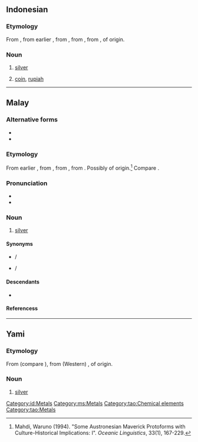 {{also|Perak}}
==Indonesian==
{{elements|id|Ag|paladium|Pd|kadmium|Cd}}

===Etymology===
From {{inh|id|ms|perak}}, from earlier {{m|ms|pirak}}, from {{inh|id|poz-mly-pro|*pirak}}, from {{inh|id|poz-mcm-pro|}}, from {{inh|id|poz-msa-pro|}}, of {{der|id|mkh-kmr|-}} origin.

===Noun===
{{id-noun}}

# [[silver]] {{qualifier|metal}}
# {{lb|id|colloquial}} [[coin]], [[rupiah]]

[[Category:id:Metals]]

----

==Malay==
{{wikipedia|lang=ms}}
{{elements|ms|Ag|paladium|Pd|kadmium|Cd}}

===Alternative forms===
* {{l|ms|pirak}}
* {{l|ms|Perak}}

===Etymology===
From earlier {{m|ms|pirak}}, from {{inh|ms|poz-mly-pro|*pirak}}, from {{inh|ms|poz-mcm-pro|}}, from {{inh|ms|poz-msa-pro|}}. Possibly of {{der|ms|mkh-kmr|-}} origin.<ref>Mahdi, Waruno (1994). "Some Austronesian Maverick Protoforms with Culture-Historical Implications: I". ''Oceanic Linguistics'', 33(1), 167-229.</ref> Compare {{cog|tl|pilak}}.

===Pronunciation===
* {{IPA|ms|[peraʔ]}}
* {{rhymes|ms|eraʔ|raʔ|aʔ}}

===Noun===
{{ms-noun|pl=-|j=ڤيرق}}

# [[silver]] {{gloss|metal}}

====Synonyms====
* {{l|ms|argentum}} / {{l|ms|ارݢينتوم|sc=Arab}}
* {{l|ms|fidah}} / {{l|ms|فضة|sc=Arab}}

====Descendants====
* {{desc|id|perak}}

====Referencess====
<references/>

[[Category:ms:Metals]]

----

==Yami==

===Etymology===
From {{inh|tao|phi-pro|}} (compare {{cog|tl|pilak}}), from (Western) {{inh|tao|poz-pro|}}, of {{der|tao|mkh-kmr|-}} origin.

===Noun===
{{head|tao|noun}}

# [[silver]] {{gloss|metal}}

[[Category:tao:Chemical elements]]
[[Category:tao:Metals]]